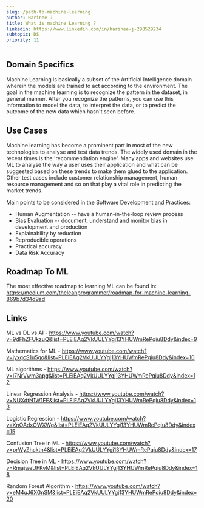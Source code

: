 ```yaml
---
slug: /path-to-machine-learning
author: Harinee J
title: What is machine Learning ?
linkedin: https://www.linkedin.com/in/harinee-j-298529234
subtopic: DS
priority: 11
---
```


## Domain Specifics

Machine Learning is basically a subset of the Artificial Intelligence domain wherein the models are trained to act according to the environment. The goal in the machine learning is to recognize the pattern in the dataset, in general manner. After you recognize the patterns, you can use this information to model the data, to interpret the data, or to predict the outcome of the new data which hasn't seen before.

## Use Cases

Machine learning has become a prominent part in most of the new technologies to analyse and test data trends. The widely used domain in the recent times is the 'recommendation engine'. Many apps and websites use ML to analyse the way a user uses their application and what can be suggested based on these trends to make them glued to the application.
Other test cases include customer relationship management, human resource management and so on that play a vital role in predicting the
market trends.

Main points to be considered in the Software Development and Practices:

- Human Augmentation -- have a human-in-the-loop review process
- Bias Evaluation -- document, understand and monitor bias in development and production
- Explainability by reduction
- Reproducible operations
- Practical accuracy
- Data Risk Accuracy

## Roadmap To ML

The most effective roadmap to learning ML can be found in:
https://medium.com/theleanprogrammer/roadmap-for-machine-learning-869b7d34d9ad

## Links

ML vs DL vs AI -
https://www.youtube.com/watch?v=9dFhZFUkzuQ&list=PLEiEAq2VkUULYYgj13YHUWmRePqiu8Ddy&index=9

Mathematics for ML -
https://www.youtube.com/watch?v=iyxqcS1u5go&list=PLEiEAq2VkUULYYgj13YHUWmRePqiu8Ddy&index=10

ML algorithms -
https://www.youtube.com/watch?v=I7NrVwm3apg&list=PLEiEAq2VkUULYYgj13YHUWmRePqiu8Ddy&index=12

Linear Regression Analysis -
https://www.youtube.com/watch?v=NUXdtN1W1FE&list=PLEiEAq2VkUULYYgj13YHUWmRePqiu8Ddy&index=13

Logistic Regression -
https://www.youtube.com/watch?v=XnOAdxOWXWg&list=PLEiEAq2VkUULYYgj13YHUWmRePqiu8Ddy&index=15

Confusion Tree in ML -
https://www.youtube.com/watch?v=prWyZhcktn4&list=PLEiEAq2VkUULYYgj13YHUWmRePqiu8Ddy&index=17

Decision Tree in ML -
https://www.youtube.com/watch?v=RmajweUFKvM&list=PLEiEAq2VkUULYYgj13YHUWmRePqiu8Ddy&index=18

Random Forest Algorithm -
https://www.youtube.com/watch?v=eM4uJ6XGnSM&list=PLEiEAq2VkUULYYgj13YHUWmRePqiu8Ddy&index=20
